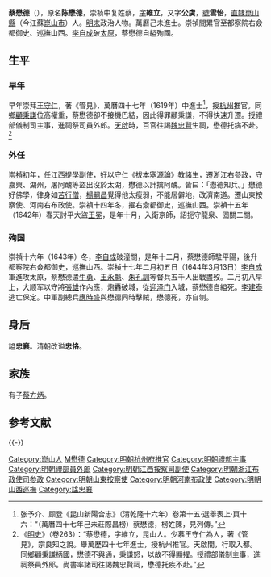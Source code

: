 {{明清人物信息框
| 姓名 = 蔡懋德
| 原名 =
| 圖片名稱= 蔡懋德.jpeg
| 圖片大小 = 180px
| 圖片說明 = 《沧浪亭五百名贤像》之蔡懋德石刻像
| 最高職務 = 巡撫山西都察院右僉都御史
| 國家 = 大明
| 爵位 =
| 籍貫 = [[南直隸|直隸]][[蘇州府|蘇州府]][[崑山縣|崑山縣]]
| 族裔 = 漢族
| 字號 = 字维立，又字公虞，号云怡
| 諡號 = '''忠襄'''<br>清改謚'''忠恪'''
| 出生日期 = [[万历|万历]]十四年（1586年）
| 出生地點 = [[南直隸|南直隸]][[崑山縣|崑山縣]]
| 逝世日期 = [[崇祯|崇祯]]十六年（1644年）
| 逝世地點 = [[山西|山西]][[太原|太原]]
| 墓葬 = 
| 配偶 =
| 親屬 = （父）陈允忠，字维诚，號敬亭，以子贵赠奉直大夫
| 出身 = 
*萬曆三十四年（1606年）丙午科舉人
*萬曆四十七年（1619年）己未科同进士出身
| 經歷 = 
| 著作 =
}}

'''蔡懋德'''（{{bd|1586年||1644年|catIdx=C蔡}}），原名'''陈懋德'''，崇祯中复姓蔡，[[表字|字]]'''維立'''，又字'''公虞'''，[[號|號]]'''雲怡'''，[[南直隸|直隸]][[崑山縣|崑山縣]]（今江蘇[[崑山市|崑山市]]）人。[[明末|明末]]政治人物。萬曆己未進士。崇禎間累官至都察院右僉都御史、巡撫山西。[[李自成|李自成]]破[[太原|太原]]，蔡懋德自縊殉國。

==生平==
===早年===
早年崇拜[[王守仁|王守仁]]，著《管見》，萬曆四十七年（1619年）中進士<ref>张予介、顾登《昆山新陽合志》（清乾隆十六年）卷第十五·選舉表上·頁十六：“（萬曆四十七年己未莊際昌榜）蔡懋德，榜姓陳，見列傳。”</ref>，授[[杭州府|杭州]]推官。同鄉[[顧秉謙|顧秉謙]]位高權重，蔡懋德卻不接機巴結，因此得罪顧秉謙，不得快速升遷。授禮部儀制司主事，進祠祭司員外郎。[[天啟|天啟]]時，百官往謁[[魏忠賢|魏忠賢]]生祠，懋德托病不赴。<ref>《[[明史|明史]]》（卷263）：“蔡懋德，字維立，昆山人。少慕王守仁為人，著《管見》，宗良知之說。舉萬歷四十七年進士，授杭州推官。天啟間，行取入都。同鄉顧秉謙柄國，懋德不與通，秉謙怒，以故不得顯擢。授禮部儀制主事，進祠祭員外郎。尚書率諸司往謁魏忠賢祠，懋德托疾不赴。”</ref>

===外任===
[[崇禎|崇禎]]初年，任江西提學副使，好以守仁《拔本塞源論》教諸生，遷浙江右參政，守嘉興、湖州，屠阿醜等盜出沒於太湖，懋德以計擒阿醜。皆曰：「懋德知兵。」懋德好佛學，律身如[[苦行僧|苦行僧]]，[[楊嗣昌|楊嗣昌]]覺得他太瘦弱，不能居僻地，改濟南道。遷山東按察使、河南右布政使。崇禎十四年冬，擢右僉都御史，巡撫山西。崇禎十五年（1642年）春天討平大盜[[王冕_(明朝)|王冕]]，是年十月，入衛京師，詔扼守龍泉、固關二關。

===殉国===
崇禎十六年（1643年）冬，[[李自成|李自成]]破潼關，是年十二月，蔡懋德師駐平陽，後升都察院右僉都御史，巡撫山西。崇禎十七年二月初五日（1644年3月13日）[[李自成|李自成]]軍進攻太原，蔡懋德遣[[牛勇|牛勇]]、[[王永魁|王永魁]]、[[朱孔訓|朱孔訓]]等督兵五千人出戰盡歿。二月初八早上，大顺军以守將[[張雄|張雄]]作內應，炮轟破城，從[[迎泽门|迎泽门]]入城，蔡懋德自縊死。[[李建泰|李建泰]]逃亡保定。中軍副總兵[[應時盛|應時盛]]與懋德同時擊賊，懋德死，亦自刎。

== 身后 ==
謚'''忠襄'''。清朝改谥'''忠恪'''。

== 家族 ==
有子[[蔡方炳|蔡方炳]]。

==参考文献==
{{wikisource|明史/卷263}}
{{reflist}}
{{-}}

{{start box}}
{{s-off}}
{{s-before|[[毛士龍|毛士龍]]}}
{{s-title|明朝杭州府推官|1619年－1625年}}
{{s-after|[[郭必昌|郭必昌]]}}
{{end box}}

{{萬曆四十七年己未科殿試金榜}}

{{Authority control}}

{{DEFAULTSORT:Cai蔡}}
[[Category:崑山人|Category:崑山人]]
[[Category:蔡姓|M懋德]]
[[Category:明朝杭州府推官|Category:明朝杭州府推官]]
[[Category:明朝禮部主事|Category:明朝禮部主事]]
[[Category:明朝禮部員外郎|Category:明朝禮部員外郎]]
[[Category:明朝江西按察司副使|Category:明朝江西按察司副使]]
[[Category:明朝浙江布政使司参政|Category:明朝浙江布政使司参政]]
[[Category:明朝山東按察使|Category:明朝山東按察使]]
[[Category:明朝河南布政使|Category:明朝河南布政使]]
[[Category:明朝山西巡撫|Category:明朝山西巡撫]]
[[Category:諡忠襄|Category:諡忠襄]]